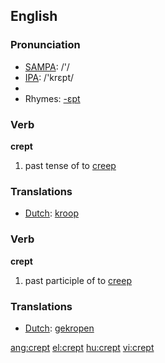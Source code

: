 ==English==

=== Pronunciation ===
*[[w:SAMPA|SAMPA]]: /'/
*[[w:IPA|IPA]]: /'krεpt/
*{{audio|en-us-crept.ogg|Audio (US)}}
*Rhymes: [[Rhymes:English:-ɛpt|-ɛpt]]

=== Verb ===

'''crept'''

# past tense of to [[creep]]

=== Translations ===
*[[Dutch]]: [[kroop]]

=== Verb ===

'''crept'''

# past participle of to [[creep]]

=== Translations ===
*[[Dutch]]: [[gekropen]]

[[ang:crept]]
[[el:crept]]
[[hu:crept]]
[[vi:crept]]